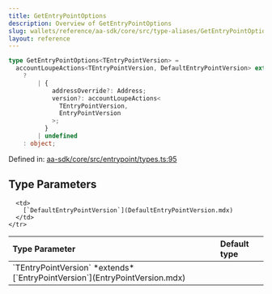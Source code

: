 ```yaml
---
title: GetEntryPointOptions
description: Overview of GetEntryPointOptions
slug: wallets/reference/aa-sdk/core/src/type-aliases/GetEntryPointOptions
layout: reference
---
```


```ts
type GetEntryPointOptions<TEntryPointVersion> =
  accountLoupeActions<TEntryPointVersion, DefaultEntryPointVersion> extends true
    ?
        | {
            addressOverride?: Address;
            version?: accountLoupeActions<
              TEntryPointVersion,
              EntryPointVersion
            >;
          }
        | undefined
    : object;
```

Defined in: [aa-sdk/core/src/entrypoint/types.ts:95](https://github.com/alchemyplatform/aa-sdk/blob/4987bdd63823427c48ec21401b71fa3cfc2d0675/aa-sdk/core/src/entrypoint/types.ts#L95)

## Type Parameters

<table>
  <thead>
    <tr>
      <th align="left">Type Parameter</th>
      <th align="left">Default type</th>
    </tr>
  </thead>

  <tbody>
    <tr>
      <td>
        `TEntryPointVersion` *extends* [`EntryPointVersion`](EntryPointVersion.mdx)
      </td>

      <td>
        [`DefaultEntryPointVersion`](DefaultEntryPointVersion.mdx)
      </td>
    </tr>

  </tbody>
</table>
